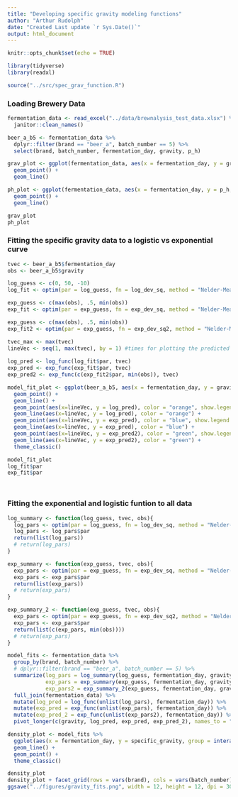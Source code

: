 ```yaml
---
title: "Developing specific gravity modeling functions"
author: "Arthur Rudolph"
date: "Created Last update `r Sys.Date()`"
output: html_document
---
```


```r
knitr::opts_chunk$set(echo = TRUE)

library(tidyverse)
library(readxl)

source("../src/spec_grav_function.R")
```

### Loading Brewery Data

```r
fermentation_data <- read_excel("../data/brewnalysis_test_data.xlsx") %>%
  janitor::clean_names()

beer_a_b5 <- fermentation_data %>%
  dplyr::filter(brand == "beer_a", batch_number == 5) %>%
  select(brand, batch_number, fermentation_day, gravity, p_h)

grav_plot <- ggplot(fermentation_data, aes(x = fermentation_day, y = gravity, color = brand, shape = factor(batch_number))) +
  geom_point() +
  geom_line()

ph_plot <- ggplot(fermentation_data, aes(x = fermentation_day, y = p_h, color = brand, shape = factor(batch_number))) +
  geom_point() +
  geom_line()

grav_plot
ph_plot

```

### Fitting the specific gravity data to a logistic vs exponential curve

```r
tvec <- beer_a_b5$fermentation_day
obs <- beer_a_b5$gravity

log_guess <- c(0, 50, -10) 
log_fit <- optim(par = log_guess, fn = log_dev_sq, method = "Nelder-Mead", tvec = tvec, obs = obs)

exp_guess <- c(max(obs), .5, min(obs))
exp_fit <- optim(par = exp_guess, fn = exp_dev_sq, method = "Nelder-Mead", tvec = tvec, obs = obs)

exp_guess <- c(max(obs), .5, min(obs))
exp_fit2 <- optim(par = exp_guess, fn = exp_dev_sq2, method = "Nelder-Mead", fg = min(obs), tvec = tvec, obs = obs)

tvec_max <- max(tvec)
lineVec <- seq(1, max(tvec), by = 1) #times for plotting the predicted values
  
log_pred <- log_func(log_fit$par, tvec)
exp_pred <- exp_func(exp_fit$par, tvec)
exp_pred2 <- exp_func(c(exp_fit2$par, min(obs)), tvec)

model_fit_plot <- ggplot(beer_a_b5, aes(x = fermentation_day, y = gravity)) +
  geom_point() +
  geom_line() +
  geom_point(aes(x=lineVec, y = log_pred), color = "orange", show.legend = TRUE) +
  geom_line(aes(x=lineVec, y = log_pred), color = "orange") +
  geom_point(aes(x=lineVec, y = exp_pred), color = "blue", show.legend = TRUE) +
  geom_line(aes(x=lineVec, y = exp_pred), color = "blue") +
  geom_point(aes(x=lineVec, y = exp_pred2), color = "green", show.legend = TRUE) +
  geom_line(aes(x=lineVec, y = exp_pred2), color = "green") +
  theme_classic()

model_fit_plot
log_fit$par
exp_fit$par




```
### Fitting the exponential and logistic funtion to all data

```r
log_summary <- function(log_guess, tvec, obs){
  log_pars <- optim(par = log_guess, fn = log_dev_sq, method = "Nelder-Mead", tvec = tvec, obs = obs)
  log_pars <- log_pars$par
  return(list(log_pars))
  # return(log_pars)
}

exp_summary <- function(exp_guess, tvec, obs){
  exp_pars <- optim(par = exp_guess, fn = exp_dev_sq, method = "Nelder-Mead", tvec = tvec, obs = obs)
  exp_pars <- exp_pars$par
  return(list(exp_pars))
  # return(exp_pars)
}

exp_summary_2 <- function(exp_guess, tvec, obs){
  exp_pars <- optim(par = exp_guess, fn = exp_dev_sq2, method = "Nelder-Mead", fg = min(obs), tvec = tvec, obs = obs)
  exp_pars <- exp_pars$par
  return(list(c(exp_pars, min(obs))))
  # return(exp_pars)
}

model_fits <- fermentation_data %>%
  group_by(brand, batch_number) %>%
  # dplyr::filter(brand == "beer_a", batch_number == 5) %>%
  summarize(log_pars = log_summary(log_guess, fermentation_day, gravity),
            exp_pars = exp_summary(exp_guess, fermentation_day, gravity),
            exp_pars2 = exp_summary_2(exp_guess, fermentation_day, gravity)) %>%
  full_join(fermentation_data) %>%
  mutate(log_pred = log_func(unlist(log_pars), fermentation_day)) %>%
  mutate(exp_pred = exp_func(unlist(exp_pars), fermentation_day)) %>%
  mutate(exp_pred_2 = exp_func(unlist(exp_pars2), fermentation_day)) %>%
  pivot_longer(c(gravity, log_pred, exp_pred, exp_pred_2), names_to = "model_id", values_to = "specific_gravity")

density_plot <- model_fits %>% 
  ggplot(aes(x = fermentation_day, y = specific_gravity, group = interaction(brand, batch_number, model_id), color = model_id)) +
  geom_line() +
  geom_point() +
  theme_classic()

density_plot
density_plot + facet_grid(rows = vars(brand), cols = vars(batch_number))
ggsave("../figures/gravity_fits.png", width = 12, height = 12, dpi = 300)

```

